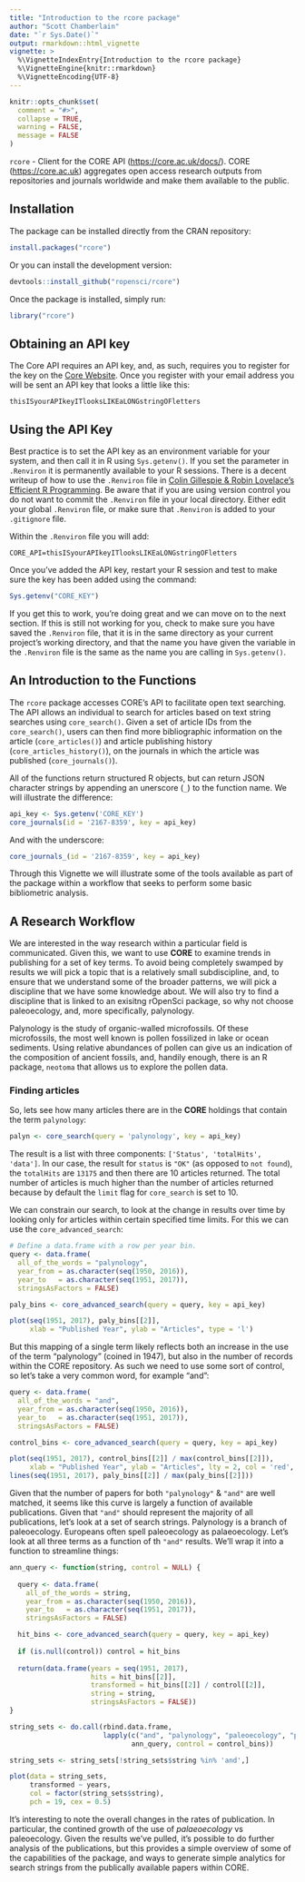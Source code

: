```yaml
---
title: "Introduction to the rcore package"
author: "Scott Chamberlain"
date: "`r Sys.Date()`"
output: rmarkdown::html_vignette
vignette: >
  %\VignetteIndexEntry{Introduction to the rcore package}
  %\VignetteEngine{knitr::rmarkdown}
  %\VignetteEncoding{UTF-8}
---
```


```r
knitr::opts_chunk$set(
  comment = "#>",
  collapse = TRUE,
  warning = FALSE,
  message = FALSE
)
```

`rcore` - Client for the CORE API (<https://core.ac.uk/docs/>).
CORE (<https://core.ac.uk>) aggregates open access research
outputs from repositories and journals worldwide and make them
available to the public.

## Installation

The package can be installed directly from the CRAN repository:

```r
install.packages("rcore")
```

Or you can install the development version:

```r
devtools::install_github("ropensci/rcore")
```

Once the package is installed, simply run: 

```r
library("rcore")
```

## Obtaining an API key

The Core API requires an API key, and, as such, requires you to register for the key on the [Core Website](https://core.ac.uk/api-keys/register).  Once you register with your email address you will be sent an API key that looks a little like this:

`thisISyourAPIkeyITlooksLIKEaLONGstringOFletters`

## Using the API Key

Best practice is to set the API key as an environment variable for your system, and then call it in R using `Sys.getenv()`.  If you set the parameter in `.Renviron` it is permanently available to your R sessions.  There is a decent writeup of how to use the `.Renviron` file in [Colin Gillespie & Robin Lovelace's Efficient R Programming](https://csgillespie.github.io/efficientR/3-3-r-startup.html#renviron).  Be aware that if you are using version control you do not want to commit the `.Renviron` file in your local directory.  Either edit your global `.Renviron` file, or make sure that `.Renviron` is added to your `.gitignore` file.

Within the `.Renviron` file you will add:

```
CORE_API=thisISyourAPIkeyITlooksLIKEaLONGstringOFletters
```

Once you've added the API key, restart your R session and test to make sure the key has been added using the command:

```r
Sys.getenv("CORE_KEY")
```

If you get this to work, you're doing great and we can move on to the next section.  If this is still not working for you, check to make sure you have saved the `.Renviron` file, that it is in the same directory as your current project's working directory, and that the name you have given the variable in the `.Renviron` file is the same as the name you are calling in `Sys.getenv()`.

## An Introduction to the Functions

The `rcore` package accesses CORE's API to facilitate open text searching.  The API allows an individual to search for articles based on text string searches using `core_search()`.  Given a set of article IDs from the `core_search()`, users can then find more bibliographic information on the article (`core_articles()`) and article publishing history (`core_articles_history()`), on the journals in which the article was published (`core_journals()`).

All of the functions return structured R objects, but can return JSON character strings by appending an unerscore (`_`) to the function name.  We will illustrate the difference:

```r
api_key <- Sys.getenv('CORE_KEY')
core_journals(id = '2167-8359', key = api_key)
```

And with the underscore:

```r
core_journals_(id = '2167-8359', key = api_key)
```

Through this Vignette we will illustrate some of the tools available as part of the package within a workflow that seeks to perform some basic bibliometric analysis.

## A Research Workflow

We are interested in the way research within a particular field is communicated.  Given this, we want to use **CORE** to examine trends in publishing for a set of key terms.  To avoid being completely swamped by results we will pick a topic that is a relatively small subdiscipline, and, to ensure that we understand some of the broader patterns, we will pick a discipline that we have some knowledge about.  We will also try to find a discipline that is linked to an exisitng rOpenSci package, so why not choose paleoecology, and, more specifically, palynology.

Palynology is the study of organic-walled microfossils.  Of these microfossils, the most well known is pollen fossilized in lake or ocean sediments.  Using relative abundances of pollen can give us an indication of the composition of ancient fossils, and, handily enough, there is an R package, `neotoma` that allows us to explore the pollen data.

### Finding articles

So, lets see how many articles there are in the **CORE** holdings that contain the term `palynology`:

```r
palyn <- core_search(query = 'palynology', key = api_key)
```

The result is a list with three components: `['Status', 'totalHits', 'data']`.  In our case, the result for `status` is `"OK"` (as opposed to `not found`), the `totalHits` are `13175` and then there are 10 articles returned.  The total number of articles is much higher than the number of articles returned because by default the `limit` flag for `core_search` is set to 10.

We can constrain our search, to look at the change in results over time by looking only for articles within certain  specified time limits.  For this we can use the `core_advanced_search`:

```r

# Define a data.frame with a row per year bin.
query <- data.frame(
  all_of_the_words = "palynology",
  year_from = as.character(seq(1950, 2016)),
  year_to   = as.character(seq(1951, 2017)),
  stringsAsFactors = FALSE)

paly_bins <- core_advanced_search(query = query, key = api_key)

plot(seq(1951, 2017), paly_bins[[2]],
     xlab = "Published Year", ylab = "Articles", type = 'l')

```

But this mapping of a single term likely reflects both an increase in the use of the term "palynology" (coined in 1947), but also in the number of records within the CORE repository.  As such we need to use some sort of control, so let's take a very common word, for example "and":

```r

query <- data.frame(
  all_of_the_words = "and",
  year_from = as.character(seq(1950, 2016)),
  year_to   = as.character(seq(1951, 2017)),
  stringsAsFactors = FALSE)

control_bins <- core_advanced_search(query = query, key = api_key)

plot(seq(1951, 2017), control_bins[[2]] / max(control_bins[[2]]),
     xlab = "Published Year", ylab = "Articles", lty = 2, col = 'red', type = 'l')
lines(seq(1951, 2017), paly_bins[[2]] / max(paly_bins[[2]]))

```

Given that the number of papers for both `"palynology"` & `"and"` are well matched, it seems like this curve is largely a function of available publications.  Given that `"and"` should represent the majority of all publications, let's look at a set of search strings.  Palynology is a branch of paleoecology.  Europeans often spell paleoecology as palaeoecology.  Let's look at all three terms as a function of th `"and"` results.  We'll wrap it into a function to streamline things:

```r

ann_query <- function(string, control = NULL) {
  
  query <- data.frame(
    all_of_the_words = string,
    year_from = as.character(seq(1950, 2016)),
    year_to   = as.character(seq(1951, 2017)),
    stringsAsFactors = FALSE)

  hit_bins <- core_advanced_search(query = query, key = api_key)
  
  if (is.null(control)) control = hit_bins
  
  return(data.frame(years = seq(1951, 2017), 
                    hits = hit_bins[[2]], 
                    transformed = hit_bins[[2]] / control[[2]],
                    string = string, 
                    stringsAsFactors = FALSE))
}

string_sets <- do.call(rbind.data.frame, 
                       lapply(c("and", "palynology", "paleoecology", "palaeoecology"), 
                              ann_query, control = control_bins))

string_sets <- string_sets[!string_sets$string %in% 'and',]

plot(data = string_sets, 
     transformed ~ years, 
     col = factor(string_sets$string),
     pch = 19, cex = 0.5)

```

It's interesting to note the overall changes in the rates of publication.  In particular, the contined growth of the use of *palaeoecology* vs paleoecology.  Given the results we've pulled, it's possible to do further analysis of the publications, but this provides a simple overview of some of the capabilities of the package, and ways to generate simple analytics for search strings from the publically available papers within CORE.

